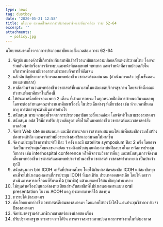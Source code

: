 ```yaml
---
type: news
tag: dustboy
date: '2020-05-21 12:58'
title: นโยบาย สมาคมโรคจากการประกอบอาชีพและสิ่งแวดล้อม วาระ 62-64
excerpt: ''
attachments:
  - policy.jpg
---
```



นโยบายสมาคมโรคจากการประกอบอาชีพและสิ่งแวดล้อม วาระ 62-64

1. จัดรูปแบบองค์กรที่เกี่ยวข้องกับสมาพันธ์อาชีวอนามัยและความปลอดภัยแห่งประเทศไทย โดยจะร่วมกันจัดทำเรื่องการจัดระบบและหน้าที่ของแพทย์ พยาบาล และเจ้าหน้าที่ความปลอดภัยในบริการอาชีวอนามัยของสถานประกอบกิจการให้ชัดเจน
2. ผลักดันบัญชีราคาค่าบริการของแพทย์อาชีวเวชศาสตร์ของสมาคม (ดำเนินการแล้ว อยู่ในขั้นตอนของแพทยสภา)
3. หาสัดส่วนจำนวนแพทย์อาชีวเวชศาสตร์ที่เหมาะสมในแต่ละเขตบริการสุขภาพ โดยจะจัดตั้งคณะทำงานเพื่อมาศึกษาในเรื่องนี้
4. ให้ประกาศนียบัตรของแพทย์ 2 เดือน ที่ผ่านการอบรม ในทุกหน่วยฝึกมีการกำหนดวันหมดอายุ โดยจะต้องกำหนดคณะทำงานมาศึกษาเรื่องนี้ ในประเด็นต่างๆ ที่เกี่ยวข้อง เช่น ห้วงเวลาที่หมดอายุ การต่ออายุจะดำเนินการอย่างไร
5. สนับสนุน พรบ ควบคุมโรคจากการประกอบอาชีพและสิ่งแวดล้อม โดยจัดทำในนามของสมาคมฯ
6. สนับสนุน อฝส ให้มีการปรับปรุงหลักสูตร เพื่อให้เป็นแพทย์อาชีวเวชศาสตร์และเวชศาสตร์สิ่งแวดล้อม
7. จัดทำ Web site ของสมาคมฯ และมีการกระจายข่าวสารของสมาคมให้แก่เพื่อสมาชิกรวมทั้งสร้างช่องทางเข้าถึง และความร่วมมือระหว่างสมาชิกและสมาคมให้มากขึ้น
8. จัดงานประชุมวิชาการประจำปี ปีละ 1 ครั้ง และมี satellite symposium ปีละ 2 ครั้ง โดยอาจจัดเป็นการประชุมสัมมนาขนาดย่อม รวมถึงสนับสนุนแต่ละสถาบันฝึกอบรมในการจัดการประชุมวิชาการ เช่น interhospital conference หรือกิจกรรมวิชาการอื่นๆ และสนับสนุนการจัดงานเลี้ยงแพทย์อาชีวเวชศาสตร์และแพทย์ประจำบ้านอาชีวเวชศาสตร์ เวชศาสตร์ทางทะเล เป็นประจำทุกปี
9. สนับสนุนการ bid ICOH มาจัดที่ประเทศไทย โดยให้เงินค่าสมัครสมาชิก ICOH แก่สมาชิกทุกคนที่จะไปนำเสนอผลงานที่การประชุม ICOH ที่เมลเบิร์น ประเทศออสเตรเลีย โดยให้ เลขาฯ ดำเนินการหารายชื่อคนที่รับรองได้ (สมาชิก) แล้วเผยแพร่ให้สมาชิกทุกท่านทราบ
10. ให้ทุนค่าเครื่องบินและค่าลงทะเบียนสำหรับสมาชิกที่ไปนำเสนอผลงานแบบ oral presentation ในงาน ACOH แดกู ประเทสเกาหลีใต้ สองทุน
11. หารายได้เข้าสมาคมฯ
12. คัดเลือกแพทย์อาชีวเวชศาสตร์ดีเด่นของสมาคมฯ โดยมอบโล่รางวัลให้ในงานประชุมวิชาการประจำปีของสมาคมฯ
13. จัดทำมาตรฐานด้านอาชีวเวชศาสตร์อย่างน้อยสองเรื่อง
14. ปรับปรุงมาตรฐานการตรวจการได้ยิน การตรวจสมรรถภาพปอด และการทำงานในที่อับอากาศ
